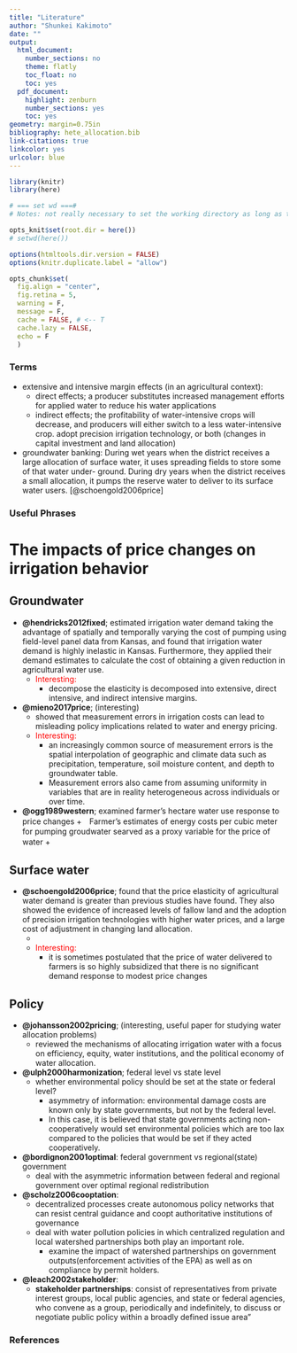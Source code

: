 ```yaml
---
title: "Literature"
author: "Shunkei Kakimoto"
date: ""
output: 
  html_document:
    number_sections: no
    theme: flatly
    toc_float: no
    toc: yes
  pdf_document:
    highlight: zenburn
    number_sections: yes
    toc: yes
geometry: margin=0.75in
bibliography: hete_allocation.bib
link-citations: true
linkcolor: yes
urlcolor: blue
---
```


```r
library(knitr)
library(here)

# === set wd ===#
# Notes: not really necessary to set the working directory as long as this Rmd file is part of an R project and the evaluation directory was set to "Project".

opts_knit$set(root.dir = here())
# setwd(here())

options(htmltools.dir.version = FALSE)
options(knitr.duplicate.label = "allow")

opts_chunk$set(
  fig.align = "center", 
  fig.retina = 5,
  warning = F, 
  message = F,
  cache = FALSE, # <-- T
  cache.lazy = FALSE,
  echo = F
  )
```

### Terms
+ extensive and intensive margin effects (in an agricultural context): 
  +  direct effects; a producer substitutes increased management efforts for applied water to reduce his water applications
  +  indirect effects; the profitability of water-intensive crops will decrease, and producers will either switch to a less water-intensive crop. adopt precision irrigation technology, or both (changes in capital investment and land allocation)  

+ groundwater banking: During wet years when the district receives a large allocation of surface water, it uses spreading fields to store some of that water under- ground. During dry years when the district receives a small allocation, it pumps the reserve water to deliver to its surface water users. [@schoengold2006price]

### Useful Phrases



# The impacts of price changes on irrigation behavior

## Groundwater
+ **@hendricks2012fixed**; estimated irrigation water demand taking the advantage of spatially and temporally varying the cost of pumping using field-level panel data from Kansas, and found that irrigation water demand is highly inelastic in Kansas. Furthermore, they applied their demand estimates to calculate the cost of obtaining a given reduction in agricultural water use. 
  + <span style="color:red"> Interesting: </span>
    +  decompose the elasticity is decomposed into extensive, direct intensive, and indirect intensive margins.  

+ **@mieno2017price**; (interesting)
  + showed that measurement errors in irrigation costs can lead to misleading policy implications related to water and energy pricing.
  + <span style="color:red"> Interesting: </span>
    + an increasingly common source of measurement errors is the spatial interpolation of geographic and climate data such as precipitation, temperature, soil moisture content, and depth to groundwater table.
    + Measurement errors also came from assuming uniformity in variables that are in reality heterogeneous across individuals or over time.

+ **@ogg1989western**; examined farmer's hectare water use response to price changes
  +　Farmer's estimates of energy costs per cubic meter for pumping groudwater searved as a proxy variable for the price of water
  +　 


## Surface water 
+ **@schoengold2006price**; found that the price elasticity of agricultural water demand is greater than previous studies have found. They also showed the evidence of increased levels of fallow land and the adoption of precision irrigation technologies with higher water prices, and a large cost of adjustment in changing land allocation.
  + 
  + <span style="color:red"> Interesting: </span>
    + it is sometimes postulated that the price of water delivered to farmers is so highly subsidized that there is no significant demand response to modest price changes 





## Policy 
+ **@johansson2002pricing**; (interesting, useful paper for studying water allocation problems)
  + reviewed the mechanisms of allocating irrigation water with a focus on efficiency, equity, water institutions, and the political economy of water allocation.


+ **@ulph2000harmonization**; federal level vs state level
  + whether environmental policy should be set at the state or federal level?
      + asymmetry of information: environmental damage costs are known only by state governments, but not by the federal level. 
      + In this case, it is believed that state governments acting non-cooperatively would set environmental policies which are too lax compared to the policies that would be set if they acted cooperatively.

+ **@bordignon2001optimal**: federal government vs regional(state) government
  + deal with the asymmetric information between federal and regional government over optimal regional redistribution


+ **@scholz2006cooptation**:
  + decentralized processes create autonomous policy networks that can resist central guidance and coopt authoritative institutions of governance 
  + deal with water pollution policies in which centralized regulation and local watershed partnerships both play an important role. 
    +  examine the impact of watershed partnerships on government outputs(enforcement activities of the EPA) as well as on compliance by permit holders.


+ **@leach2002stakeholder**: 
  +  **stakeholder partnerships**: consist of representatives from private interest groups, local public agencies, and state or federal agencies, who convene as a group, periodically and indefinitely, to discuss or negotiate public policy within a broadly defined issue area"






























### References

<div id="refs"></div>